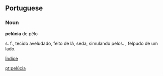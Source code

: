 {{rfc}}
==Portuguese==
===Noun===
'''pelúcia''' de pêlo

s. f., 
tecido aveludado, feito de lã, seda, simulando pelos. , felpudo de um lado.


[[Wiktionary:Portuguese_index_p|Índice]]

[[pt:pelúcia]]